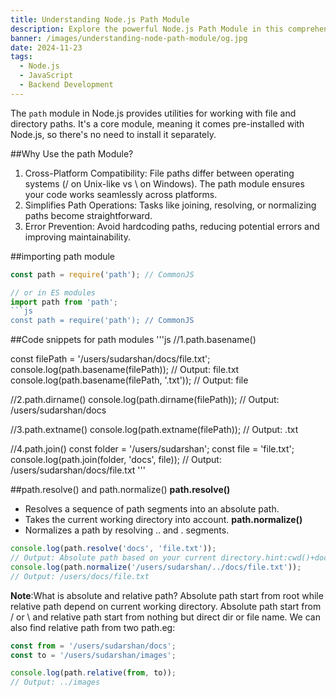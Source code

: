 ```yaml
---
title: Understanding Node.js Path Module
description: Explore the powerful Node.js Path Module in this comprehensive guide. Learn how to work with file paths effectively, including handling absolute and relative paths, resolving, normalizing, and joining paths. Enhance your backend development skills with practical examples and clear explanations.
banner: /images/understanding-node-path-module/og.jpg
date: 2024-11-23
tags:
  - Node.js
  - JavaScript
  - Backend Development
---
```

The `path` module in Node.js provides utilities for working with file and directory paths. It's a core module, meaning it comes pre-installed with Node.js, so there's no need to install it separately.

##Why Use the path Module?
1. Cross-Platform Compatibility: File paths differ between operating systems (/ on Unix-like vs \ on Windows). The path module ensures your code works seamlessly across platforms.
2. Simplifies Path Operations: Tasks like joining, resolving, or normalizing paths become straightforward.
3. Error Prevention: Avoid hardcoding paths, reducing potential errors and improving maintainability.

##importing path module
```js
const path = require('path'); // CommonJS

// or in ES modules
import path from 'path';
```js
const path = require('path'); // CommonJS
```
##Code snippets for path modules
'''js
//1.path.basename()

const filePath = '/users/sudarshan/docs/file.txt';
console.log(path.basename(filePath)); // Output: file.txt
console.log(path.basename(filePath, '.txt')); // Output: file

//2.path.dirname()
console.log(path.dirname(filePath)); // Output: /users/sudarshan/docs
 
//3.path.extname()
console.log(path.extname(filePath)); // Output: .txt

//4.path.join()
const folder = '/users/sudarshan';
const file = 'file.txt';
console.log(path.join(folder, 'docs', file)); 
// Output: /users/sudarshan/docs/file.txt
'''

##path.resolve() and path.normalize()
**path.resolve()**
- Resolves a sequence of path segments into an absolute path.
- Takes the current working directory into account.
**path.normalize()**
- Normalizes a path by resolving .. and . segments.
```js
console.log(path.resolve('docs', 'file.txt')); 
// Output: Absolute path based on your current directory.hint:cwd()+docs+file.txt
console.log(path.normalize('/users/sudarshan/../docs/file.txt')); 
// Output: /users/docs/file.txt
```
**Note**:What is absolute and relative path?
Absolute path start from root while relative path depend on current working directory.
Absolute path start from /  or \ and relative path start from nothing but direct dir or file name.
We can also find relative path from two path.eg:
```js
const from = '/users/sudarshan/docs';
const to = '/users/sudarshan/images';

console.log(path.relative(from, to)); 
// Output: ../images
```








